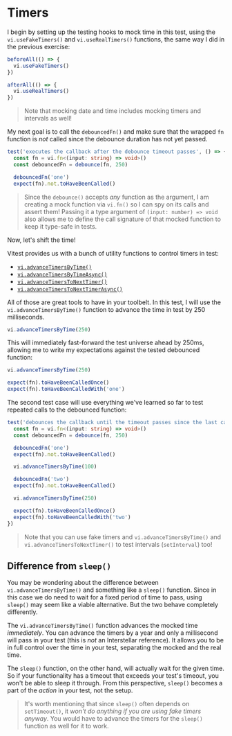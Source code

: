 # Timers

<EpicVideo url="https://www.epicweb.dev/workshops/mocking-techniques-in-vitest/date-and-time/timers/solution" />

I begin by setting up the testing hooks to mock time in this test, using the `vi.useFakeTimers()` and `vi.useRealTimers()` functions, the same way I did in the previous exercise:

```ts filename=debounce.test.ts nonumber lines=2,6
beforeAll(() => {
  vi.useFakeTimers()
})

afterAll(() => {
  vi.useRealTimers()
})
```

> Note that mocking date and time includes mocking timers and intervals as well!

My next goal is to call the `debouncedFn()` and make sure that the wrapped `fn` function is _not_ called since the debounce duration has not yet passed.

```ts filename=debounce.test.ts nonumber lines=5-6
test('executes the callback after the debounce timeout passes', () => {
  const fn = vi.fn<(input: string) => void>()
  const debouncedFn = debounce(fn, 250)

  debouncedFn('one')
  expect(fn).not.toHaveBeenCalled()

```

> Since the `debounce()` accepts _any_ function as the argument, I am creating a mock function via `vi.fn()` so I can spy on its calls and assert them! Passing it a type argument of `(input: number) => void` also allows me to define the call signature of that mocked function to keep it type-safe in tests.

Now, let's shift the time!

Vitest provides us with a bunch of utility functions to control timers in test:

- [`vi.advanceTimersByTime()`](https://vitest.dev/api/vi.html#vi-advancetimersbytime)
- [`vi.advanceTimersByTimeAsync()`](https://vitest.dev/api/vi.html#vi-advancetimersbytimeasync)
- [`vi.advanceTimersToNextTimer()`](https://vitest.dev/api/vi.html#vi-advancetimerstonexttimer)
- [`vi.advanceTimersToNextTimerAsync()`](https://vitest.dev/api/vi.html#vi-advancetimerstonexttimerasync)

All of those are great tools to have in your toolbelt. In this test, I will use the `vi.advanceTimersByTime()` function to advance the time in test by 250 milliseconds.

```ts filename=debounce.test.ts nonumber
vi.advanceTimersByTime(250)
```

This will immediately fast-forward the test universe ahead by 250ms, allowing me to write my expectations against the tested debounced function:

```ts filename=debounce.test.ts nonumber lines=3-4
vi.advanceTimersByTime(250)

expect(fn).toHaveBeenCalledOnce()
expect(fn).toHaveBeenCalledWith('one')
```

The second test case will use everything we've learned so far to test repeated calls to the debounced function:

```ts filename=debounce.test.ts nonumber lines=8,13
test('debounces the callback until the timeout passes since the last call', () => {
  const fn = vi.fn<(input: string) => void>()
  const debouncedFn = debounce(fn, 250)

  debouncedFn('one')
  expect(fn).not.toHaveBeenCalled()

  vi.advanceTimersByTime(100)

  debouncedFn('two')
  expect(fn).not.toHaveBeenCalled()

  vi.advanceTimersByTime(250)

  expect(fn).toHaveBeenCalledOnce()
  expect(fn).toHaveBeenCalledWith('two')
})
```

> Note that you can use fake timers and `vi.advanceTimersByTime()` and `vi.advanceTimersToNextTimer()` to test intervals (`setInterval`) too!

## Difference from `sleep()`

You may be wondering about the difference between `vi.advanceTimersByTime()` and something like a `sleep()` function. Since in this case we do need to wait for a fixed period of time to pass, using `sleep()` may seem like a viable alternative. But the two behave completely differently.

The `vi.advanceTimersByTime()` function advances the mocked time _immediately_. You can advance the timers by a year and only a millisecond will pass in your test (this is _not_ an Interstellar reference). It allows you to be in full control over the time in your test, separating the mocked and the real time.

The `sleep()` function, on the other hand, will actually wait for the given time. So if your functionality has a timeout that exceeds your test's timeout, you won't be able to sleep it through. From this perspective, `sleep()` becomes a part of the _action_ in your test, not the setup.

> It's worth mentioning that since `sleep()` often depends on `setTimeout()`, it _won't do anything if you are using fake timers anyway_. You would have to advance the timers for the `sleep()` function as well for it to work.

